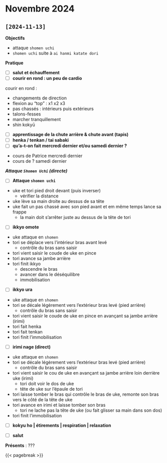 # Novembre 2024 {.unnumbered}

## `[2024-11-13]`

**Objectifs**

- attaque `shomen uchi`
- `shomen uchi` suite à `ai hanmi katate dori`

**Pratique**

- [ ] **salut et échauffement**
- [ ] **courir en rond : un peu de cardio**

::: {.callout-tip title="cardio" collapse="true"}
courir en rond : 

- changements de direction
- flexion au "top" : x1 x2 x3
- pas chassés : intérieurs puis extérieurs
- talons-fesses
- marcher tranquillement
- shin kokyū
:::

- [ ] **apprentissage de la chute arrière & chute avant (tapis)**
- [ ] **henka / tenkan / tai sabaki**
- [ ] **qu'a-t-on fait mercredi dernier et/ou samedi dernier ?**

::: {.callout-tip title="rappel" collapse="true"}
- cours de Patrice mercredi dernier
- cours de ? samedi dernier
:::

_**Attaque `Shomen Uchi` (directe)**_

- [ ] **Attaque `shomen uchi`**

::: {.callout-tip title="consignes" collapse="true"}
- uke et tori pied droit devant (puis inverser)
  - vérifier la distance
- uke lève sa main droite au dessus de sa tête
- uke fait un pas chassé avec son pied avant et em même temps lance sa frappe
  - la main doit s'arrêter juste au dessus de la tête de tori
:::


- [ ] **ikkyo omote**

::: {.callout-tip title="consignes" collapse="true"}
- uke attaque en `shomen`
- tori se déplace vers l'intérieur bras avant levé
  - contrôle du bras sans saisir
- tori vient saisir le coude de uke en pince 
- tori avance sa jambe arrière
- tori finit ikkyo
  - descendre le bras
  - avancer dans le déséquilibre
  - immobilisation
:::

- [ ] **ikkyo ura**

::: {.callout-tip title="consignes" collapse="true"}
- uke attaque en `shomen`
- tori se décale légèrement vers l'extérieur bras levé (pied arrière)
  - contrôle du bras sans saisir
- tori vient saisir le coude de uke en pince en avançant sa jambe arrière (irimi)
- tori fait henka
- tori fait tenkan
- tori finit l'immobilisation
:::

- [ ] **irimi nage (direct)**

::: {.callout-tip title="consignes" collapse="true"}
- uke attaque en `shomen`
- tori se décale légèrement vers l'extérieur bras levé (pied arrière)
  - contrôle du bras sans saisir
- tori vient saisir le cou de uke  en avançant sa jambe arrière loin derrière uke (irimi)
  - tori doit voir le dos de uke
  - tête de uke sur l'épaule de tori
- tori laisse tomber le bras qui contrôle le bras de uke, remonte son bras vers le côté de la tête de uke 
- tori avance en irimi et laisse tomber son bras
  - tori ne lache pas la tête de uke (ou fait glisser sa main dans son dos)
- tori finit l'immobilisation
:::

- [ ] **kokyu ho | étirements | respiration | relaxation**

- [ ] **salut**

**Présents** : ???

{{< pagebreak >}}

